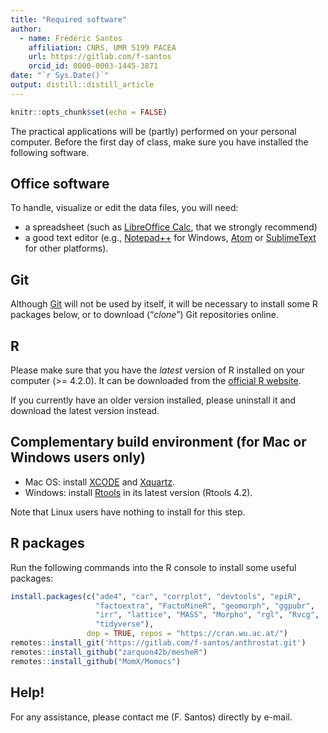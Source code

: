 ```yaml
---
title: "Required software"
author:
  - name: Frédéric Santos
    affiliation: CNRS, UMR 5199 PACEA
    url: https://gitlab.com/f-santos
    orcid_id: 0000-0003-1445-3871
date: "`r Sys.Date()`"
output: distill::distill_article
---
```


```r
knitr::opts_chunk$set(echo = FALSE)
```

The practical applications will be (partly) performed on your personal computer. Before the first day of class, make sure you have installed the following software.

## Office software
To handle, visualize or edit the data files, you will need:

- a spreadsheet (such as [LibreOffice Calc](https://www.libreoffice.org/download/download/), that we strongly recommend)
- a good text editor (e.g., [Notepad++](https://notepad-plus-plus.org/) for Windows, [Atom](https://atom.io/) or [SublimeText](http://www.sublimetext.com/download) for other platforms).

## Git
Although [Git](https://git-scm.com/downloads) will not be used by itself, it will be necessary to install some R packages below, or to download ("*clone*") Git repositories online.

## R
Please make sure that you have the *latest* version of R installed on your computer (>= 4.2.0). It can be downloaded from the [official R website](https://cran.r-project.org/).

If you currently have an older version installed, please uninstall it and download the latest version instead.

## Complementary build environment (for Mac or Windows users only)
- Mac OS: install [XCODE](https://developer.apple.com/xcode/) and [Xquartz](https://www.xquartz.org/).
- Windows: install [Rtools](https://cran.r-project.org/bin/windows/Rtools/rtools42/rtools.html) in its latest version (Rtools 4.2). 

Note that Linux users have nothing to install for this step.

## R packages
Run the following commands into the R console to install some useful packages:

```r
install.packages(c("ade4", "car", "corrplot", "devtools", "epiR",
                   "factoextra", "FactoMineR", "geomorph", "ggpubr",
                   "irr", "lattice", "MASS", "Morpho", "rgl", "Rvcg",
                   "tidyverse"),
                 dep = TRUE, repos = "https://cran.wu.ac.at/")
remotes::install_git('https://gitlab.com/f-santos/anthrostat.git')
remotes::install_github("zarquon42b/mesheR")
remotes::install_github("MomX/Momocs")
```

## Help!
For any assistance, please contact me (F. Santos) directly by e-mail.
